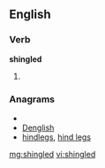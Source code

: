 ==English==

===Verb===
'''shingled'''

# {{past of|[[shingle]]}}

===Anagrams===
* {{alphagram|deghilns}}
* [[Denglish#English|Denglish]]
* [[hindlegs#English|hindlegs]], [[hind legs#English|hind legs]]

[[mg:shingled]]
[[vi:shingled]]